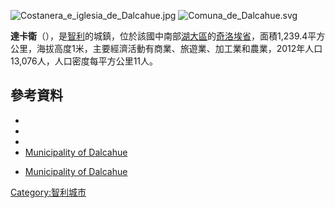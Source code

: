 [[Image:Costanera_e_iglesia_de_Dalcahue.jpg|right]]
[[Image:Comuna_de_Dalcahue.svg|right]]

{{Coord|42|22|45|S|73|38|50|W|display=title}}

'''達卡衛'''（{{lang-es|Dalcahue}}），是[[智利|智利]]的城鎮，位於該國中南部[[湖大區|湖大區]]的[[奇洛埃省|奇洛埃省]]，面積1,239.4平方公里，海拔高度1米，主要經濟活動有商業、旅遊業、加工業和農業，2012年人口13,076人，人口密度每平方公里11人。

==參考資料==
*{{Cite web |url = http://www.dalcahue.cl |title=Municipality of Dalcahue | accessdate=20 January 2011|language=es}}
*{{cite web |url=http://www.subdere.gov.cl/1510/propertyvalue-24993.html |title=Government of Chile: SUBDERE - Dalcahue |accessdate=11 September 2010 |language=es |deadurl=yes |archiveurl=https://web.archive.org/web/20081120202443/http://www.subdere.gov.cl/1510/propertyvalue-24993.html |archivedate=2008-11-20}}
*{{cite web |url= http://www.ine.cl/canales/chile_estadistico/censos_poblacion_vivienda/censo_pobl_vivi.php |title= National Statistics Institute |accessdate=8 September 2010|language=es}}
*[http://www.dalcahue.cl/ Municipality of Dalcahue]
* {{es icon}} [http://www.dalcahue.cl/ Municipality of Dalcahue]

{{Chile-geo-stub}}
[[Category:智利城市|Category:智利城市]]